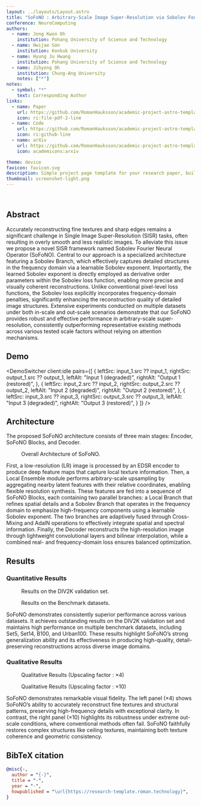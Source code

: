 ```yaml
---
layout: ../layouts/Layout.astro
title: "SoFoNO : Arbitrary-Scale Image Super-Resolution via Sobolev Fourier Neural Operator"
conference: NeuroComputing
authors:
  - name: Jong Kwon Oh
    institution: Pohang University of Science and Technology
  - name: Hwijae Son
    institution: Konkuk University
  - name: Hyung Ju Hwang
    institution: Pohang University of Science and Technology
  - name: Jihyong Oh
    institution: Chung-Ang University
    notes: ["*"]
notes:
  - symbol: "*"
    text: Corresponding Author
links:
  - name: Paper
    url: https://github.com/RomanHauksson/academic-project-astro-template
    icon: ri:file-pdf-2-line
  - name: Code
    url: https://github.com/RomanHauksson/academic-project-astro-template
    icon: ri:github-line
  - name: arXiv
    url: https://github.com/RomanHauksson/academic-project-astro-template
    icon: academicons:arxiv

theme: device
favicon: favicon.svg
description: Simple project page template for your research paper, built with Astro and Tailwind CSS
thumbnail: screenshot-light.png
---
```








<br />

<div class="mx-auto max-w-[65rem] px-6 rounded-xl bg-zinc-100 dark:bg-zinc-800">
  <HighlightedSection>
  
  ## Abstract

  Accurately reconstructing fine textures and sharp edges remains a significant challenge in Single Image Super-Resolution (SISR) tasks, often resulting in overly smooth and less realistic images.
  To alleviate this issue we propose a novel SISR framework named Sobolev Fourier Neural Operator (SoFoNO).
  Central to our approach is a specialized architecture featuring a Sobolev Branch, which effectively captures detailed structures in the frequency domain via a learnable Sobolev exponent.
  Importantly, the learned Sobolev exponent is directly employed as derivative order parameters within the Sobolev loss function, enabling more precise and visually coherent reconstructions.
  Unlike conventional pixel-level loss functions, the Sobolev loss explicitly incorporates frequency-domain penalties, significantly enhancing the reconstruction quality of detailed image structures.
  Extensive experiments conducted on multiple datasets under both in-scale and out-scale scenarios demonstrate that our SoFoNO provides robust and effective performance in arbitrary-scale super-resolution, consistently outperforming representative existing methods across various tested scale factors without relying on attention mechanisms.

  </HighlightedSection>
</div>

## Demo

<DemoSwitcher
  client:idle
  pairs={[
    {
      leftSrc: input_1.src ?? input_1,
      rightSrc: output_1.src ?? output_1,
      leftAlt: "Input 1 (degraded)",
      rightAlt: "Output 1 (restored)",
    },
    {
      leftSrc: input_2.src ?? input_2,
      rightSrc: output_2.src ?? output_2,
      leftAlt: "Input 2 (degraded)",
      rightAlt: "Output 2 (restored)",
    },
    {
      leftSrc: input_3.src ?? input_3,
      rightSrc: output_3.src ?? output_3,
      leftAlt: "Input 3 (degraded)",
      rightAlt: "Output 3 (restored)",
    }
  ]}
/>

## Architecture

The proposed SoFoNO architecture consists of three main stages: Encoder, SoFoNO Blocks, and Decoder.

<div class="bg-white inline-block px-5 rounded-xl">
  <Figure>
    <Picture
      slot="figure"
      src={graphical_abstract}
      alt="Overall Architecture of SoFoNO."
    />
    <Fragment slot="caption">
      Overall Architecture of SoFoNO.
    </Fragment>
  </Figure>
</div>

First, a low-resolution (LR) image is processed by an EDSR encoder to produce deep feature maps that capture local texture information.
Then, a Local Ensemble module performs arbitrary-scale upsampling by aggregating nearby latent features with their relative coordinates, enabling flexible resolution synthesis.
 These features are fed into a sequence of SoFoNO Blocks, each containing two parallel branches: a Local Branch that refines spatial details and a Sobolev Branch that operates in the frequency domain to emphasize high-frequency components using a learnable Sobolev exponent.
 The two branches are adaptively fused through Cross-Mixing and AdaIN operations to effectively integrate spatial and spectral information. 
 Finally, the Decoder reconstructs the high-resolution image through lightweight convolutional layers and bilinear interpolation, while a combined real- and frequency-domain loss ensures balanced optimization.

## Results

### Quantitative Results

<div class="flex flex-col items-center gap-8">
  <div class="bg-white inline-block px-5 rounded-xl">
    <Figure>
      <Picture
        slot="figure"
        src={div2k}
        alt="DIV2K Dataset Benchmark Table"
      />
      <Fragment slot="caption">
        Results on the DIV2K validation set.
      </Fragment>
    </Figure>
  </div>

  <div class="bg-white inline-block px-5 rounded-xl">
    <Figure>
      <Picture
        slot="figure"
        src={benchmark_table}
        alt="Benchmark Table"
      />
      <Fragment slot="caption">
        Results on the Benchmark datasets.
      </Fragment>
    </Figure>
  </div>
</div>

SoFoNO demonstrates consistently superior performance across various datasets.
It achieves outstanding results on the DIV2K validation set and maintains high performance on multiple benchmark datasets, including Set5, Set14, B100, and Urban100. 
These results highlight SoFoNO’s strong generalization ability and its effectiveness in producing high-quality, detail-preserving reconstructions across diverse image domains.

### Qualitative Results

<div class="flex flex-wrap justify-center gap-8">
  <div class="bg-white inline-block px-5 rounded-xl max-w-[28rem]">
    <Figure>
      <Picture slot="figure" src={qualitative_result_1} alt="Qualitative Results 1" />
      <Fragment slot="caption">Qualitative Results (Upscaling factor&nbsp;:&nbsp;&times;4)</Fragment>
    </Figure>
  </div>

  <div class="bg-white inline-block px-5 rounded-xl max-w-[28rem]">
    <Figure>
      <Picture slot="figure" src={qualitative_result_2} alt="Qualitative Results 2" />
      <Fragment slot="caption">Qualitative Results (Upscaling factor&nbsp;:&nbsp;&times;10)</Fragment>
    </Figure>
  </div>
</div>

SoFoNO demonstrates remarkable visual fidelity. 
The left panel (×4) shows SoFoNO’s ability to accurately reconstruct fine textures and structural patterns, preserving high-frequency details with exceptional clarity.
In contrast, the right panel (×10) highlights its robustness under extreme out-scale conditions, where conventional methods often fail. 
SoFoNO faithfully restores complex structures like ceiling textures, maintaining both texture coherence and geometric consistency.

## BibTeX citation

```bibtex
@misc{-,
  author = "{-}",
  title = "-",
  year = "-",
  howpublished = "\url{https://research-template.roman.technology}",
}
